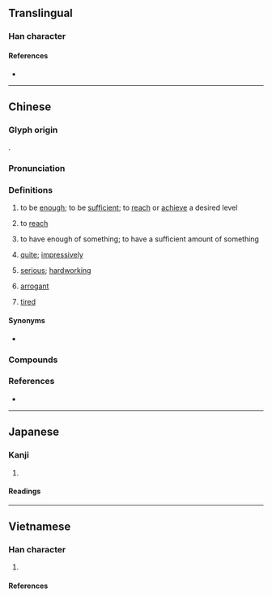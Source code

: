 {{also|够}}
{{character info}}
==Translingual==

===Han character===
{{Han char|rn=36|rad=夕|as=08|sn=11|four=27220|canj=NNPR|ids=⿰多句}}

====References====
* {{Han ref|kx=0247.100|dkj=05777|dj=0491.120|hdz=20864.050|uh=5920|ud=22816|bh=B0F7|bd=45303}}

----

==Chinese==
{{zh-forms|s=够|t2=够|alt=彀,勾}}

===Glyph origin===
{{Han etym}}
{{Han compound|多|句|ls=psc|c1=s|c2=p}}.

===Pronunciation===
{{zh-pron
|m=gòu
|ma=Zh-gòu.ogg
|c=gau3
|c-t=geu1
|h=pfs=kieu
|md=gáiu
|mn=ml,jj,tw:kàu/qz:kiò/xm,zz:kò͘
|mn_note=kàu - vernacular; kiò/kò͘ - literary
|mn-t=gou3/gao3
|mn-t_note=gou3 - literary; gao3 - vernacular
|w=
|mc=y
|oc=y
|cat=a
}}

===Definitions===
{{zh-hanzi}}

# to be [[enough]]; to be [[sufficient]]; to [[reach]] or [[achieve]] a desired level
#: {{zh-x|我 的 錢 不夠。|I don't have enough money.}}
#: {{zh-x|一個 就 夠 了。|One is enough.}}
#: {{zh-x|他們 說 沒 吃 夠。|They say that they're still hungry. (''lit.'' They say that they didn't eat '''enough'''.)}}
# to [[reach]]
#: {{zh-x|夠 不 著|can't reach}}
# to have enough of something; to have a sufficient amount of something
#: {{zh-x|夠 嗮 嘢 食|having plenty of things to eat|C}}
#: {{zh-x|佢 唔 夠膽 食 鳳爪。|He doesn't have enough guts to try chicken feet.|C}}
#: {{zh-x|我 夠 了。|I'm fine./I don't need more.}}
# {{lb|zh|with negative connotations}} [[quite]]; [[impressively]]
#: {{zh-x|你們 真的 是 夠 厲害 了！|You lot are ridiculous!}}
#: {{zh-x|夠晒 煩|annoying to a remarkable extent|C}}
# {{lb|zh|Hakka}} [[serious]]; [[hardworking]]
# {{lb|zh|Hakka}} [[arrogant]]
# {{lb|zh|dialectal Cantonese|including|Taishanese}} [[tired]]
#: {{zh-alt-inline|疚}}

====Synonyms====
* {{qualifier|Hakka}} {{zh-l|罅|tr=la}}
{{zh-dial|累}}

===Compounds===
{{zh-der|夠味|夠分量|不夠格|儘夠|夠嗆|夥夠|夠面子|夠瞧的|夠情調|不夠味|不夠料|僅夠|夠本|夠不上|不夠|夠義氣|夠朋友|夠數|夠勁|夠交情|夠過兒|夠格|不夠眼光|夠受|不夠瞧|不夠數兒|足夠|能夠|夠皮|有夠}}

===References===
* {{R:yue:Hanzi}}

{{zh-cat|Beginning}}

----

==Japanese==

===Kanji===
{{ja-kanji|grade=|rs=夕08}}

# {{rfdef|ja|sort=夕08}}

====Readings====
{{ja-readings
|goon=く
|kanon=こう
|kun=あつ-まる, おお-い<おほ-い
}}

----

==Vietnamese==

===Han character===
{{vi-readings|reading=|rs=夕08
|hanviet=cú-tvctdhv;hvttd;tchvtd, cấu-tvctdhv, hú-tvctdhv
|phienthiet=
|nom=cấu-gdhn;btcn
}}

# {{han tu form of|cú}}

====References====
<references/>